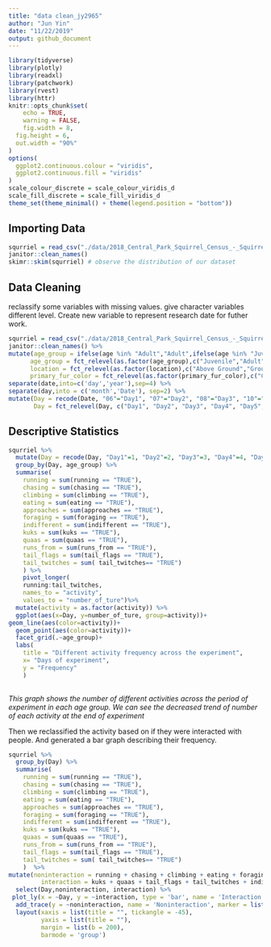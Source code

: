 ```yaml
---
title: "data clean_jy2965"
author: "Jun Yin"
date: "11/22/2019"
output: github_document
---
```


```r
library(tidyverse)
library(plotly)
library(readxl)
library(patchwork)
library(rvest)
library(httr)
knitr::opts_chunk$set(
	echo = TRUE,
	warning = FALSE,
	fig.width = 8, 
  fig.height = 6,
  out.width = "90%"
)
options(
  ggplot2.continuous.colour = "viridis",
  ggplot2.continuous.fill = "viridis"
)
scale_colour_discrete = scale_colour_viridis_d
scale_fill_discrete = scale_fill_viridis_d
theme_set(theme_minimal() + theme(legend.position = "bottom"))

```



## Importing Data

```r
squrriel = read_csv("./data/2018_Central_Park_Squirrel_Census_-_Squirrel_Data.csv") %>% 
janitor::clean_names()  
skimr::skim(squrriel) # observe the distribution of our dataset
```




## Data Cleaning

reclassify some variables with missing values.
give character variables different level.
Create new variable to represent research date for futher work.



```r
squrriel = read_csv("./data/2018_Central_Park_Squirrel_Census_-_Squirrel_Data.csv") %>% 
janitor::clean_names() %>% 
mutate(age_group = ifelse(age %in% "Adult","Adult",ifelse(age %in% "Juvenile","Juvenile","Unknown")),
      age_group = fct_relevel(as.factor(age_group),c("Juvenile","Adult","Unknown")),
      location = fct_relevel(as.factor(location),c("Above Ground","Ground Plane")),
      primary_fur_color = fct_relevel(as.factor(primary_fur_color),c("Cinnamon","Gray","Black"))) %>% 
separate(date,into=c('day','year'),sep=4) %>% 
separate(day,into = c('month','Date'), sep=2) %>% 
mutate(Day = recode(Date, "06"="Day1", "07"="Day2", "08"="Day3", "10"="Day4", "12"="Day5", "13"="Day6", "14"="Day7", "17"="Day8", "18"="Day9", "19"="Day10", "20"="Day11"),
       Day = fct_relevel(Day, c("Day1", "Day2", "Day3", "Day4", "Day5", "Day6", "Day7", "Day8", "Day9", "Day10", "Day11")))
```

## Descriptive Statistics

```r
squrriel %>% 
  mutate(Day = recode(Day, "Day1"=1, "Day2"=2, "Day3"=3, "Day4"=4, "Day5"=5, "Day6"=6, "Day7"=7, "Day8"=8, "Day9"=9, "Day10"=10, "Day11"=11)) %>% 
  group_by(Day, age_group) %>% 
  summarise(
    running = sum(running == "TRUE"),
    chasing = sum(chasing == "TRUE"),
    climbing = sum(climbing == "TRUE"),
    eating = sum(eating == "TRUE"),
    approaches = sum(approaches == "TRUE"),
    foraging = sum(foraging == "TRUE"),
    indifferent = sum(indifferent == "TRUE"),
    kuks = sum(kuks == "TRUE"),
    quaas = sum(quaas == "TRUE"),
    runs_from = sum(runs_from == "TRUE"),
    tail_flags = sum(tail_flags == "TRUE"),
    tail_twitches = sum( tail_twitches== "TRUE")
    ) %>% 
    pivot_longer(
    running:tail_twitches,
    names_to = "activity", 
    values_to = "number_of_ture")%>%
  mutate(activity = as.factor(activity)) %>% 
  ggplot(aes(x=Day, y=number_of_ture, group=activity))+
geom_line(aes(color=activity))+
  geom_point(aes(color=activity))+
  facet_grid(.~age_group)+
  labs(
    title = "Different activity frequency across the experiment",
    x= "Days of experiment",
    y = "Frequency"
    )
  
```

*This graph shows the number of different activities across the period of experiment in each age group.*
*We can see the decreased trend of number of each activity at the end of experiment*


Then we reclassified the activity based on if they were interacted with people. And generated a bar graph describing their frequency.


```r
squrriel %>% 
  group_by(Day) %>% 
  summarise(
    running = sum(running == "TRUE"),
    chasing = sum(chasing == "TRUE"),
    climbing = sum(climbing == "TRUE"),
    eating = sum(eating == "TRUE"),
    approaches = sum(approaches == "TRUE"),
    foraging = sum(foraging == "TRUE"),
    indifferent = sum(indifferent == "TRUE"),
    kuks = sum(kuks == "TRUE"),
    quaas = sum(quaas == "TRUE"),
    runs_from = sum(runs_from == "TRUE"),
    tail_flags = sum(tail_flags == "TRUE"),
    tail_twitches = sum( tail_twitches== "TRUE")
    )  %>%  
mutate(noninteraction = running + chasing + climbing + eating + foraging,
         interaction = kuks + quaas + tail_flags + tail_twitches + indifferent + runs_from) %>% 
  select(Day,noninteraction, interaction) %>% 
 plot_ly(x = ~Day, y = ~interaction, type = 'bar', name = 'Interaction', marker = list(color = 'rgb(149,130,189)')) %>%
  add_trace(y = ~noninteraction, name = 'Noninteraction', marker = list(color = 'rgb(100,100,100)')) %>%
  layout(xaxis = list(title = "", tickangle = -45),
         yaxis = list(title = ""),
         margin = list(b = 200),
         barmode = 'group')
```

